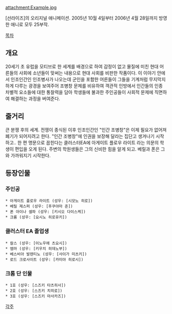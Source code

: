 attachment:Example.jpg

[선라이즈]의 오리지널 애니메이션. 2005년 10월 4일부터 2006년 4월 28일까지 방영한 애니로 모두 25부작.

[[목차]]

== 개요 ==
20세기 초 유럽을 모티브로 한 세계를 배경으로 하여 감정이 없고 물질에 미친 현대 어른들의 사회에 소년들이 맞써는 내용으로 현대 사회를 비판한 작품이다. 이 이야기 안에서 인조인간인 인조병사가 나오는데 군인을 포함한 어른들이 그들을 기계처럼 무지막지하게 다루는 광경을 보여주어 조병창 문제를 비유하여 객관적 인방에서 인간들의 인종 차별적 요소들에 대한 통찰력을 담아 학생들에 불과한 주인공들이 사회적 문제에 직면하여 해결하는 과정을 버여준다.

== 줄거리 ==
큰 분쟁 후의 세계. 전쟁이 종식된 이후 인조인간인 "인간 조병창"은 이제 필요가 없어져 폐기가 되어지려고 한다.
"인간 조병창"에 인권을 보장해 달라는 집단고 생겨나기 시작하고..
한 편 명문으로 꼽힌다는 클러스터EA에 아게이트 플로우 라이트 라는 의문의 학생이 편입을 오게 된다.
주변의 학원생들은 그의 신비한 힘을 알게 되고. 베릴과 폰은 그와 가까워지기 시작한다. 

== 등장인물 ==
=== 주인공 ===
 * 아게이트 플로우 라이트 (성우: [시모노 히로])
 * 베릴 제스퍼 (성우: [후쿠야마 준])
 * 폰 아이나 셀파 (성우: [키시오 다이스케])
 * 크롬 (성우: [요시노 히로유키])

=== 클러스터 EA 졸업생 ===
 * 칼스 (성우: [이노우에 츠요시])
 * 엠마 (성우: [키우치 히데노부])
 * 베스비아 발렌티노 (성우: [사이가 미츠키])
 * 로드 크로사이트 (성우: [카미야 히로시])

=== 크롬 단 인물 ===
 * 1호 (성우: [스즈키 타츠히사])
 * 2호 (성우: [스즈키 치히로])
 * 3호 (성우: [스즈키 마사카즈])

[[각주]]
